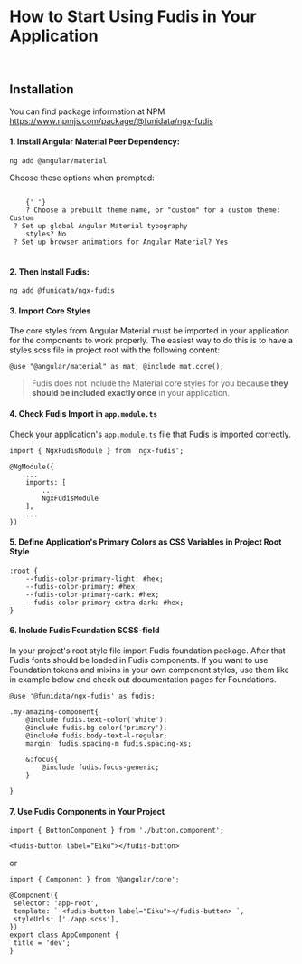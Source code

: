 
<Meta title="Documentation/Introduction/How to start using Fudis" />

# How to Start Using Fudis in Your Application

<br />

## Installation

You can find package information at NPM https://www.npmjs.com/package/@funidata/ngx-fudis

#### 1. Install Angular Material Peer Dependency:

```
ng add @angular/material

```

Choose these options when prompted:

<code>
	{' '}
	? Choose a prebuilt theme name, or "custom" for a custom theme: Custom <br /> ? Set up global Angular Material typography
	styles? No <br /> ? Set up browser animations for Angular Material? Yes
</code>

<br />

#### 2. Then Install Fudis:

```
ng add @funidata/ngx-fudis

```

#### 3. Import Core Styles

The core styles from Angular Material must be imported in your application for the components to work properly. The easiest way to do this is to have a styles.scss file in project root with the following content:

```
@use "@angular/material" as mat; @include mat.core();

```

> Fudis does not include the Material core styles for you because **they should be included exactly once** in your application.

#### 4. Check Fudis Import in `app.module.ts`

Check your application's `app.module.ts` file that Fudis is imported correctly.

```
import { NgxFudisModule } from 'ngx-fudis';

@NgModule({
	...
	imports: [
		...
		NgxFudisModule
	],
	...
})
```

#### 5. Define Application's Primary Colors as CSS Variables in Project Root Style

```
:root {
	--fudis-color-primary-light: #hex;
	--fudis-color-primary: #hex;
	--fudis-color-primary-dark: #hex;
	--fudis-color-primary-extra-dark: #hex;
}
```

#### 6. Include Fudis Foundation SCSS-field

In your project's root style file import Fudis foundation package. After that Fudis fonts should be loaded in Fudis components. If you want to use Foundation tokens and mixins in your own component styles, use them like in example below and check out documentation pages for Foundations.

```
@use '@funidata/ngx-fudis' as fudis;

.my-amazing-component{
	@include fudis.text-color('white');
	@include fudis.bg-color('primary');
	@include fudis.body-text-l-regular;
	margin: fudis.spacing-m fudis.spacing-xs;

	&:focus{
		@include fudis.focus-generic;
	}

}

```

#### 7. Use Fudis Components in Your Project

```
import { ButtonComponent } from './button.component';

<fudis-button label="Eiku"></fudis-button>
```

or

```
import { Component } from '@angular/core';

@Component({
 selector: 'app-root',
 template: ` <fudis-button label="Eiku"></fudis-button> `,
 styleUrls: ['./app.scss'],
})
export class AppComponent {
 title = 'dev';
}
```
